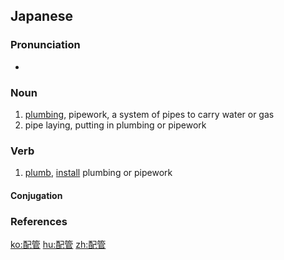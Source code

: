==Japanese==
{{ja-kanjitab|はい|かん|yomi=on}}

===Pronunciation===
* {{ja-pron|はいかん|y=o|acc=0|acc_ref=NHK}}

===Noun===
{{ja-noun|はいかん}}

# [[plumbing]], pipework, a system of pipes to carry water or gas
# pipe laying, putting in plumbing or pipework

===Verb===
{{ja-verb-suru|はいかん}}

# [[plumb]], [[install]] plumbing or pipework

====Conjugation====
{{ja-suru|はいかん}}

===References===
<references/>

[[ko:配管]]
[[hu:配管]]
[[zh:配管]]